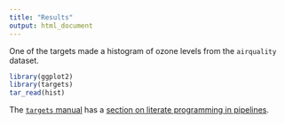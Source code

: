 ```yaml
---
title: "Results"
output: html_document
---
```


One of the targets made a histogram of ozone levels from the `airquality` dataset.

```r
library(ggplot2)
library(targets)
tar_read(hist)
```

The [`targets` manual](https://books.ropensci.org/targets/) has a [section on literate programming in pipelines](books.ropensci.org/targets/files.html#literate-programming).
